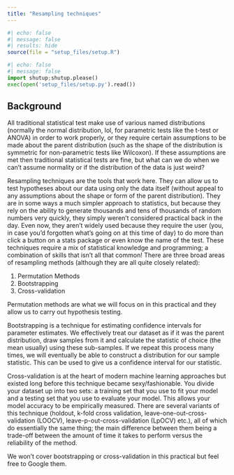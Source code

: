 ```yaml
---
title: "Resampling techniques"
---
```

```r
#| echo: false
#| message: false
#| results: hide
source(file = "setup_files/setup.R")
```

```python
#| echo: false
#| message: false
import shutup;shutup.please()
exec(open('setup_files/setup.py').read())
```

## Background

All traditional statistical test make use of various named distributions (normally the normal distribution, lol, for parametric tests like the t-test or ANOVA) in order to work properly, or they require certain assumptions to be made about the parent distribution (such as the shape of the distribution is symmetric for non-parametric tests like Wilcoxon). If these assumptions are met then traditional statistical tests are fine, but what can we do when we can’t assume normality or if the distribution of the data is just weird?

Resampling techniques are the tools that work here. They can allow us to test hypotheses about our data using only the data itself (without appeal to any assumptions about the shape or form of the parent distribution). They are in some ways a much simpler approach to statistics, but because they rely on the ability to generate thousands and tens of thousands of random numbers very quickly, they simply weren’t considered practical back in the day. Even now, they aren’t widely used because they require the user (you, in case you’d forgotten what’s going on at this time of day) to do more than click a button on a stats package or even know the name of the test. These techniques require a mix of statistical knowledge and programming; a combination of skills that isn’t all that common! There are three broad areas of resampling methods (although they are all quite closely related):

1.	Permutation Methods
2.	Bootstrapping
3.	Cross-validation

Permutation methods are what we will focus on in this practical and they allow us to carry out hypothesis testing.

Bootstrapping is a technique for estimating confidence intervals for parameter estimates. We effectively treat our dataset as if it was the parent distribution, draw samples from it and calculate the statistic of choice (the mean usually) using these sub-samples. If we repeat this process many times, we will eventually be able to construct a distribution for our sample statistic. This can be used to give us a confidence interval for our statistic.

Cross-validation is at the heart of modern machine learning approaches but existed long before this technique became sexy/fashionable. You divide your dataset up into two sets: a training set that you use to fit your model and a testing set that you use to evaluate your model. This allows your model accuracy to be empirically measured. There are several variants of this technique (holdout, k-fold cross validation, leave-one-out-cross-validation (LOOCV), leave-p-out-cross-validation (LpOCV) etc.), all of which do essentially the same thing; the main difference between them being a trade-off between the amount of time it takes to perform versus the reliability of the method.

We won’t cover bootstrapping or cross-validation in this practical but feel free to Google them.
